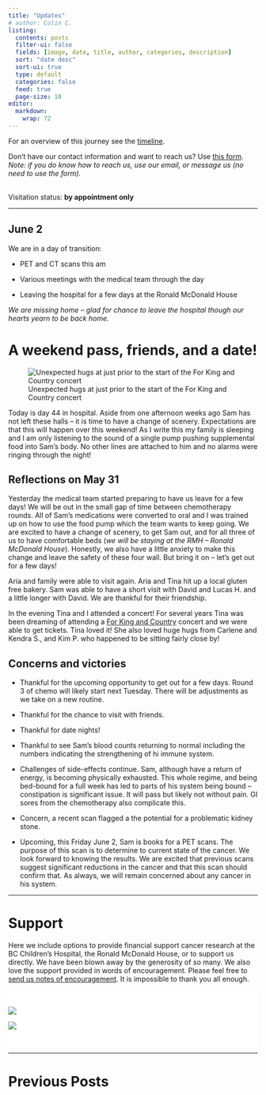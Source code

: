 ```yaml
---
title: "Updates"
# author: Colin C.
listing:
  contents: posts
  filter-ui: false
  fields: [image, date, title, author, categories, description]
  sort: "date desc"
  sort-ui: true
  type: default
  categories: false
  feed: true
  page-size: 10
editor: 
  markdown: 
    wrap: 72
---
```


For an overview of this journey see the [timeline](./timeline.html).

Don't have our contact information and want to reach us? Use [this
form](/contact.html). <br />*Note: if you do know how to reach us, use
our email, or message us (no need to use the form).*

<br/> Visitation status: **by appointment only**

------------------------------------------------------------------------

::: callout-note
## June 2

We are in a day of transition:

-   PET and CT scans this am

-   Various meetings with the medical team through the day

-   Leaving the hospital for a few days at the Ronald McDonald House

*We are missing home -- glad for chance to leave the hospital though
our hearts yearn to be back home.*

:::

# A weekend pass, friends, and a date!

![Unexpected hugs at just prior to the start of the For King and Country
concert](https://samsstory.s3.ca-central-1.amazonaws.com/hugs-4kc-concert.jpg)

Today is day 44 in hospital. Aside from one afternoon weeks ago Sam has
not left these halls -- it is time to have a change of scenery.
Expectations are that this will happen over this weekend! As I write
this my family is sleeping and I am only listening to the sound of a
single pump pushing supplemental food into Sam's body. No other lines
are attached to him and no alarms were ringing through the night!

## Reflections on May 31

Yesterday the medical team started preparing to have us leave for a few
days! We will be out in the small gap of time between chemotherapy
rounds. All of Sam's medications were converted to oral and I was
trained up on how to use the food pump which the team wants to keep
going. We are excited to have a change of scenery, to get Sam out, and
for all three of us to have comfortable beds (*we will be staying at the
RMH -- Ronald McDonald House*). Honestly, we also have a little anxiety
to make this change and leave the safety of these four wall. But bring
it on -- let's get out for a few days!

Aria and family were able to visit again. Aria and Tina hit up a local
gluten free bakery. Sam was able to have a short visit with David and
Lucas H. and a little longer with David. We are thankful for their
friendship.

In the evening Tina and I attended a concert! For several years Tina was
been dreaming of attending a [For King and
Country](https://open.spotify.com/artist/3sDbKMebVH2VYcRSl7u1VC?si=6FcIxJJtS6uwiBK8RLl0qA)
concert and we were able to get tickets. Tina loved it! She also loved
huge hugs from Carlene and Kendra S., and Kim P. who happened to be
sitting fairly close by!

## Concerns and victories

-   Thankful for the upcoming opportunity to get out for a few days.
    Round 3 of chemo will likely start next Tuesday. There will be
    adjustments as we take on a new routine.

-   Thankful for the chance to visit with friends.

-   Thankful for date nights!

-   Thankful to see Sam's blood counts returning to normal including the
    numbers indicating the strengthening of hi immune system.

-   Challenges of side-effects continue. Sam, although have a return of
    energy, is becoming physically exhausted. This whole regime, and
    being bed-bound for a full week has led to parts of his system being
    bound -- constipation is significant issue. It will pass but likely
    not without pain. GI sores from the chemotherapy also complicate
    this.

-   Concern, a recent scan flagged a the potential for a problematic
    kidney stone.

-   Upcoming, this Friday June 2, Sam is books for a PET scans. The
    purpose of this scan is to determine to current state of the cancer.
    We look forward to knowing the results. We are excited that previous
    scans suggest significant reductions in the cancer and that this
    scan should confirm that. As always, we will remain concerned about
    any cancer in his system.

------------------------------------------------------------------------

# Support

Here we include options to provide financial support cancer research at
the BC Children's Hospital, the Ronald McDonald House, or to support us
directly. We have been blown away by the generosity of so many. We also
love the support provided in words of encouragement. Please feel free to
[send us notes of encouragement](contact.html). It is impossible to
thank you all enough.

::: {.support-container style="background-color: #fff"}
::: {.support layout-ncol="2" style="background-color: #fff; padding-top:1.4em; padding-right:2em"}
[![](/img/bc-childrens_logo.png)](http://www.bcchildrens.ca/donate)

::: {.gfm-embed data-url="https://www.gofundme.com/f/help-the-chisholm-family-while-sam-battles-cancer/widget/medium"}
```{=html}
<script defer src="https://www.gofundme.com/static/js/embed.js"></script>
```
:::
:::

::: {.support style="background-color: #fff; padding-bottom:1.4em; padding-right:2em; align:center"}
[![](https://samsstory.s3.ca-central-1.amazonaws.com/rmdhbc.png)](https://rmhbc.ca)
:::
:::

------------------------------------------------------------------------

# Previous Posts
